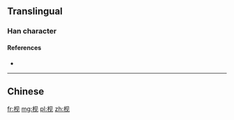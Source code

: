 {{also|梘}}
==Translingual==

===Han character===
{{Han char|rn=75|rad=木|as=04|sn=8|four=|canj=DBHU|ids=⿰木见}}

====References====
* {{Han ref|kx=0517.011|hdz=21170.060|uh=67A7|ud=26535}}

----

==Chinese==
{{zh-see|梘}}

[[fr:枧]]
[[mg:枧]]
[[pl:枧]]
[[zh:枧]]